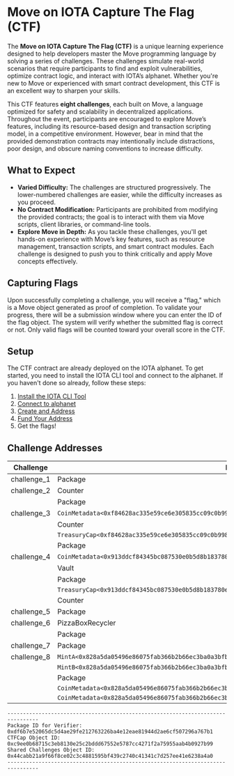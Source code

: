 # Move on IOTA Capture The Flag (CTF)

The **Move on IOTA Capture The Flag (CTF)** is a unique learning experience designed to help developers master the Move programming language by solving a series of challenges. These challenges simulate real-world scenarios that require participants to find and exploit vulnerabilities, optimize contract logic, and interact with IOTA’s alphanet. Whether you're new to Move or experienced with smart contract development, this CTF is an excellent way to sharpen your skills.

This CTF features **eight challenges**, each built on Move, a language optimized for safety and scalability in decentralized applications. Throughout the event, participants are encouraged to explore Move’s features, including its resource-based design and transaction scripting model, in a competitive environment. However, bear in mind that the provided demonstration contracts may intentionally include distractions, poor design, and obscure naming conventions to increase difficulty.

## What to Expect

- **Varied Difficulty:** The challenges are structured progressively. The lower-numbered challenges are easier, while the difficulty increases as you proceed.
- **No Contract Modification:** Participants are prohibited from modifying the provided contracts; the goal is to interact with them via Move scripts, client libraries, or command-line tools.
- **Explore Move in Depth:** As you tackle these challenges, you'll get hands-on experience with Move’s key features, such as resource management, transaction scripts, and smart contract modules. Each challenge is designed to push you to think critically and apply Move concepts effectively.


## Capturing Flags

Upon successfully completing a challenge, you will receive a "flag," which is a Move object generated as proof of completion. To validate your progress, there will be a submission window where you can enter the ID of the flag object. The system will verify whether the submitted flag is correct or not. Only valid flags will be counted toward your overall score in the CTF.

## Setup

The CTF contract are already deployed on the IOTA alphanet. To get started, you need to install the IOTA CLI tool and connect to the alphanet. If you haven't done so already, follow these steps:

1. [Install the IOTA CLI Tool](../getting-started/install-iota.mdx)
2. [Connect to alphanet](../getting-started/connect.mdx)
3. [Create and Address](../getting-started/get-address.mdx)
4. [Fund Your Address](../getting-started/get-coins.mdx)
5. Get the flags!



## Challenge Addresses

| Challenge   | Entity                                                          | Address                                                        |
|-------------|------------------------------------------------------------------|----------------------------------------------------------------|
| challenge_1 | Package                                                          | `0xce9b1471301ffaf1453297cca008a68ce851b6a9ba9ab241c357c346177903f3` |
| challenge_2 | Counter                                                          | `0x88c94654907f9daabbc25e9724997bd71a16e13f55cc4580f5e7c207e3ff28f2` |
|             | Package                                                          | `0xb13a3cd66c6aa2ccff512fee9d950176acf0835fbf2091fa32e789d44baabe01` |
| challenge_3 | `CoinMetadata<0xf84628ac335e59ce6e305835cc09c0b9983d7b1695ab28e96cf875b49923e4ed::mintcoin::MINTCOIN>` | `0x1bd5dfa2e5f1d3a3825403d92b8199ce3f69a5e70a785f28d698715b54d78321` |
|             | Counter                                                          | `0xe7877309899ef0618ea0e269327f79e3bdf38ff2860fd01f5d278b46ea8cd630` |
|             | `TreasuryCap<0xf84628ac335e59ce6e305835cc09c0b9983d7b1695ab28e96cf875b49923e4ed::mintcoin::MINTCOIN>` | `0xf3cb314954f0823961fdfe93ba9403314b4c53bb654f73ba37fe3c8400831e23` |
|             | Package                                                          | `0xf84628ac335e59ce6e305835cc09c0b9983d7b1695ab28e96cf875b49923e4ed` |
| challenge_4 | `CoinMetadata<0x913ddcf84345bc087530e0b5d8b183780ecf902ea6cfa64b62d3f8a349ebafd9::airdrop::AIRDROP>` | `0x163ef67f9631eea22ef33e58aab3e0d5c243184335e943047c28cb0a30985cf0` |
|             | Vault                                                            | `0x4ae07fd00773080f9af2e43c2464667536d661ba0001a670e3971efbb01446e2` |
|             | Package                                                          | `0x913ddcf84345bc087530e0b5d8b183780ecf902ea6cfa64b62d3f8a349ebafd9` |
|             | `TreasuryCap<0x913ddcf84345bc087530e0b5d8b183780ecf902ea6cfa64b62d3f8a349ebafd9::airdrop::AIRDROP>` | `0xa9b65a0be78472f053298980a4fae935d12571731bfd7be3b9d41183a7f100ff` |
|             | Counter                                                          | `0xc96bfaf42e3b8b1f2e5dbf469dc5f7846c911dbbb76966475cfd06cf3893b080` |
| challenge_5 | Package                                                          | `0x84c3037c252e1b9142087a19c2bd776ee86316775484eb78e9f97618d877a577` |
| challenge_6 | PizzaBoxRecycler                                                 | `0x16ddd3ae8cc4fe71f1acdc52838412a645eac93f1176450d05a77642f1816f34` |
|             | Package                                                          | `0xcbe251b41a23a3952e64036f01367df82f1ccf3498cb139ff3ef44712441abc9` |
| challenge_7 | Package                                                          | `0x202d65a2b1d2de4ba90e9eeb51ef4e16fafdaaa5c8b1dc3cbd8a935e5eb4d25c` |
| challenge_8 | `MintA<0x828a5da05496e86075fab366b2b66ec3ba0a3bfbed68ce56140d589d94da9b33::ctfa::CTFA>`             | `0x66e8dd865238a68f50db8be7177ee662b754133f409c35c36975f9d6e6f7f6e4` |
|             | `MintB<0x828a5da05496e86075fab366b2b66ec3ba0a3bfbed68ce56140d589d94da9b33::ctfb::CTFB>`             | `0x7c4f0f9d2e62bb0c440e5d281fbac69997dc14e1586cfedcea49f547a54eca1b` |
|             | Package                                                          | `0x828a5da05496e86075fab366b2b66ec3ba0a3bfbed68ce56140d589d94da9b33` |
|             | `CoinMetadata<0x828a5da05496e86075fab366b2b66ec3ba0a3bfbed68ce56140d589d94da9b33::ctfa::CTFA>`     | `0x8f9c961398fcbfff8b9b1f14e1d6731bcfa2480f7c4f26fbb76496498bcc684e` |
|             | `CoinMetadata<0x828a5da05496e86075fab366b2b66ec3ba0a3bfbed68ce56140d589d94da9b33::ctfb::CTFB>`      | `0xca909dd26da43ac1d0992ebe796e0714d9382e0e4ec35640a1ac9845b3bb087d` |

```
--------------------------------------------------------------------------------
Package ID for Verifier: 0xdf6b7e52065dc5d4ae29fe212763226ba4e12eae81944d2ae6cf507296a767b1
CTFCap Object ID: 0xc9ee0b68715c3eb8130e25c2bddd67552e5787cc4271f2a75955aab4b0927b99
Shared Challenges Object ID: 0x44cabb21a9f66f8ce02c3c4881595bf439c2740c41341c7d257ee41e6238a4a0
--------------------------------------------------------------------------------
```



